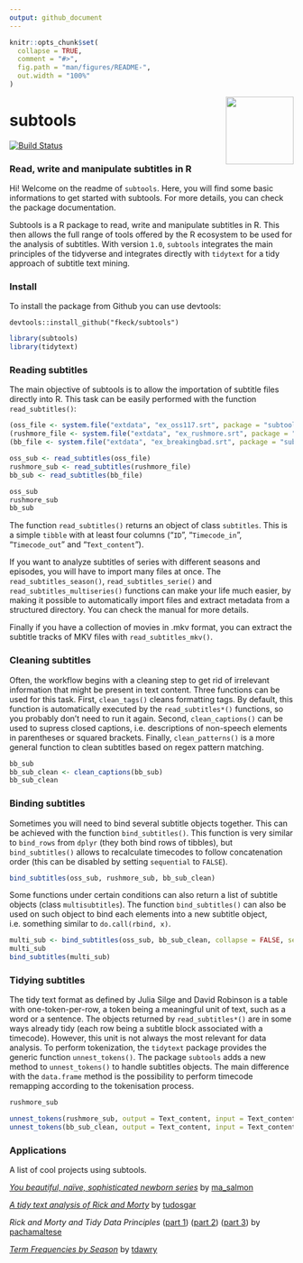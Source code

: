 ```yaml
---
output: github_document
---
```


<!-- README.md is generated from README.Rmd. Please edit that file -->

```r
knitr::opts_chunk$set(
  collapse = TRUE,
  comment = "#>",
  fig.path = "man/figures/README-",
  out.width = "100%"
)
```

<img src="man/figures/subtools.png" width="120" align="right" />

# subtools
[![Build Status](https://travis-ci.org/fkeck/subtools.svg?branch=master)](https://travis-ci.org/fkeck/subtools)

### Read, write and manipulate subtitles in R

Hi! Welcome on the readme of `subtools`. Here, you will find some basic informations to get started with subtools. For more details, you can check the package documentation.

Subtools is a R package to read, write and manipulate subtitles in R. This then allows the full range of tools offered by the R ecosystem to be used for the analysis of subtitles. With version `1.0`, `subtools` integrates the main principles of the tidyverse and integrates directly with `tidytext` for a tidy approach of subtitle text mining.

### Install
To install the package from Github you can use devtools:

    devtools::install_github("fkeck/subtools")


```r
library(subtools)
library(tidytext)
```


### Reading subtitles

The main objective of subtools is to allow the importation of subtitle files directly into R. This task can be easily performed with the function `read_subtitles()`:

```r

(oss_file <- system.file("extdata", "ex_oss117.srt", package = "subtools"))
(rushmore_file <- system.file("extdata", "ex_rushmore.srt", package = "subtools"))
(bb_file <- system.file("extdata", "ex_breakingbad.srt", package = "subtools"))

oss_sub <- read_subtitles(oss_file)
rushmore_sub <- read_subtitles(rushmore_file)
bb_sub <- read_subtitles(bb_file)

oss_sub
rushmore_sub
bb_sub
```

The function `read_subtitles()` returns an object of class `subtitles`. This is a simple `tibble` with at least four columns ("`ID`", "`Timecode_in`", "`Timecode_out`" and "`Text_content`").

If you want to analyze subtitles of series with different seasons and episodes, you will have to import many files at once. The `read_subtitles_season()`, `read_subtitles_serie()` and `read_subtitles_multiseries()` functions can make your life much easier, by making it possible to automatically import files and extract metadata from a structured directory. You can check the manual for more details.

Finally if you have a collection of movies in .mkv format, you can extract the subtitle tracks of MKV files with `read_subtitles_mkv()`.


### Cleaning subtitles

Often, the workflow begins with a cleaning step to get rid of irrelevant information that might be present in text content. Three functions can be used for this task. First, `clean_tags()` cleans formatting tags. By default, this function is automatically executed by the `read_subtitles*()` functions, so you probably don't need to run it again. Second, `clean_captions()` can be used to supress closed captions, i.e. descriptions of non-speech elements in parentheses or squared brackets. Finally, `clean_patterns()` is a more general function to clean subtitles based on regex pattern matching.

```r
bb_sub
bb_sub_clean <- clean_captions(bb_sub)
bb_sub_clean
```


### Binding subtitles

Sometimes you will need to bind several subtitle objects together. This can be achieved with the function `bind_subtitles()`. This function is very similar to `bind_rows` from `dplyr` (they both bind rows of tibbles), but `bind_subtitles()` allows to recalculate timecodes to follow concatenation order (this can be disabled by setting `sequential` to `FALSE`).

```r
bind_subtitles(oss_sub, rushmore_sub, bb_sub_clean)
```


Some functions under certain conditions can also return a list of subtitle objects (class `multisubtitles`). The function `bind_subtitles()` can also be used on such object to bind each elements into a new subtitle object, i.e. something similar to `do.call(rbind, x)`.

```r
multi_sub <- bind_subtitles(oss_sub, bb_sub_clean, collapse = FALSE, sequential = FALSE)
multi_sub
bind_subtitles(multi_sub)
```



### Tidying subtitles
The tidy text format as defined by Julia Silge and David Robinson is a table with one-token-per-row, a token being a meaningful unit of text, such as a word or a sentence. The objects returned by `read_subtitles*()` are in some ways already tidy (each row being a subtitle block associated with a timecode). However, this unit is not always the most relevant for data analysis. To perform tokenization, the `tidytext` package provides the generic function `unnest_tokens()`. The package `subtools` adds a new method to `unnest_tokens()` to handle subtitles objects. The main difference with the `data.frame` method is the possibility to perform timecode remapping according to the tokenisation process.

```r
rushmore_sub

unnest_tokens(rushmore_sub, output = Text_content, input = Text_content, drop = FALSE)
unnest_tokens(bb_sub_clean, output = Text_content, input = Text_content, drop = FALSE, token = "sentences")
```


### Applications
A list of cool projects using subtools.

[*You beautiful, naïve, sophisticated newborn series*](http://www.masalmon.eu/2017/11/05/newborn-serie/)
by [ma_salmon](https://twitter.com/ma_salmon)

[*A tidy text analysis of Rick and Morty*](http://tamaszilagyi.com/blog/a-tidy-text-analysis-of-rick-and-morty/)
by [tudosgar](https://twitter.com/tudosgar) 

*Rick and Morty and Tidy Data Principles*
([part 1](http://pacha.hk/2017-10-13_rick_and_morty_tidy_data.html))
([part 2](http://pacha.hk/2017-10-22_rick_and_morty_tidy_data_2.html))
([part 3](http://pacha.hk/2017-11-06_rick_and_morty_tidy_data_3.html))
by [pachamaltese](https://twitter.com/pachamaltese)

[*Term Frequencies by Season*](https://twitter.com/tdawry/status/919055698427809792)
by [tdawry](https://twitter.com/tdawry)






